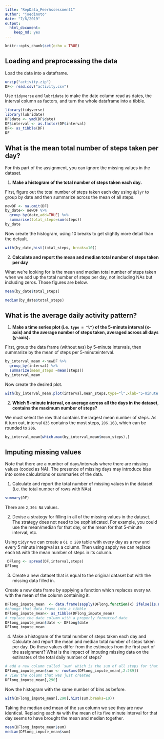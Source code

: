 ```yaml
---
title: "RepData_PeerAssessment1"
author: "joedinoto"
date: "7/6/2019"
output: 
  html_document: 
    keep_md: yes
---
```


```r
knitr::opts_chunk$set(echo = TRUE)
```

## Loading and preprocessing the data

Load the data into a dataframe.
```r
unzip("activity.zip")
DF<- read.csv("activity.csv")
```
Use `tidyverse` and `lubridate` to make the date column read as dates, the interval column as factors, and turn the whole dataframe into a tibble.
```r
library(tidyverse)
library(lubridate)
DF$date <- ymd(DF$date)
DF$interval <- as.factor(DF$interval)
DF<- as_tibble(DF)
DF
```


## What is the mean total number of steps taken per day?

For this part of the assignment, you can ignore the missing values in the dataset.

 1. **Make a histogram of the total number of steps taken each day.**
 
First, figure out the total number of steps taken each day using `dplyr` to group by date and then summarize across the mean of all steps. 
```r
newDF <- na.omit(DF)
by_date<- newDF %>%   
  group_by(date,add=TRUE) %>%
  summarise(total_steps=sum(steps))
by_date
```

Now create the histogram, using 10 breaks to get slightly more detail than the default.
```r
with(by_date,hist(total_steps, breaks=10))
```

 2. **Calculate and report the mean and median total number of steps taken per day**

<!-- This table, for no good reason, gives the mean of each day over every 5 minute interval. But that's not what we're looking for.  -->
<!-- ```{r} -->
<!-- by_date_mean <- newDF %>% -->
<!--   group_by(date) %>% -->
<!--   summarise(mean_steps=mean(steps)) -->
<!-- by_date_mean -->
<!-- ``` -->

What we're looking for is the mean and median total number of steps taken when we add up the total number of steps per day, not including NAs but including zeros. Those figures are below. 
```r
mean(by_date$total_steps)
```

```r
median(by_date$total_steps)
```

## What is the average daily activity pattern?

 1. **Make a time series plot (i.e. `type = "l"`) of the 5-minute interval (x-axis) and the average number of steps taken, averaged across all days (y-axis).**

First, group the data frame (without `NA`s) by 5-minute intervals, then summarize by the mean of steps per 5-minuteinterval. 
```r
by_interval_mean <-newDF %>%
  group_by(interval) %>%
  summarize(mean_steps =mean(steps))
by_interval_mean
```

Now create the desired plot.

```r
with(by_interval_mean,plot(interval,mean_steps,type="l",xlab="5-minute interval",ylab="mean number of steps"))
```

 2. **Which 5-minute interval, on average across all the days in the dataset, contains the maximum number of steps?**

We must select the row that contains the largest mean number of steps. As it turn out, interval `835` contains the most steps, `206.168`, which can be rounded to `206`. 
 
```r
by_interval_mean[which.max(by_interval_mean$mean_steps),]
```

## Imputing missing values

Note that there are a number of days/intervals where there are missing values (coded as NA). The presence of missing days may introduce bias into some calculations or summaries of the data.

1. Calculate and report the total number of missing values in the dataset (i.e. the total number of rows with NAs)

```r
summary(DF)
```

There are `2,304 NA` values. 


2. Devise a strategy for filling in all of the missing values in the dataset. The strategy does not need to be sophisticated. For example, you could use the mean/median for that day, or the mean for that 5-minute interval, etc.

Using `tidyr` we can create a `61 x 280` table with every day as a row and every 5 minute integrval as a column. Then using sapply we can replace each `NA` with the mean number of steps in its column.

```r
 DFlong <- spread(DF,interval,steps)
DFlong
```

3. Create a new dataset that is equal to the original dataset but with the missing data filled in.

Create a new data frame by applying a function which replaces every `NA` with the mean of the column containing it.

```r
DFlong_impute_mean  <- data.frame(sapply(DFlong,function(x) ifelse(is.na(x),mean(x,na.rm=TRUE),x)))
#change that data.frame into a tibble
DFlong_impute_mean<- as_tibble(DFlong_impute_mean)
# replace the date column with a properly formatted date
DFlong_impute_mean$date <- DFlong$date
DFlong_impute_mean
```

4. Make a histogram of the total number of steps taken each day and Calculate and report the mean and median total number of steps taken per day. Do these values differ from the estimates from the first part of the assignment? What is the impact of imputing missing data on the estimates of the total daily number of steps?

```r
# add a new column called `sum' which is the sum of all steps for that day.
DFlong_impute_mean$sum <- rowSums(DFlong_impute_mean[,2:289])
# view the column that was just created
DFlong_impute_mean[,290]
```
Now the histogram with the same number of bins as before. 
```r
with(DFlong_impute_mean[,290],hist(sum,breaks=10))
```

Taking the median and mean of the `sum` column we see they are now identical. Replacing each `NA` with the mean of its five minute interval for that day seems to have brought the mean and median together.
```r
mean(DFlong_impute_mean$sum)
median(DFlong_impute_mean$sum)
```

